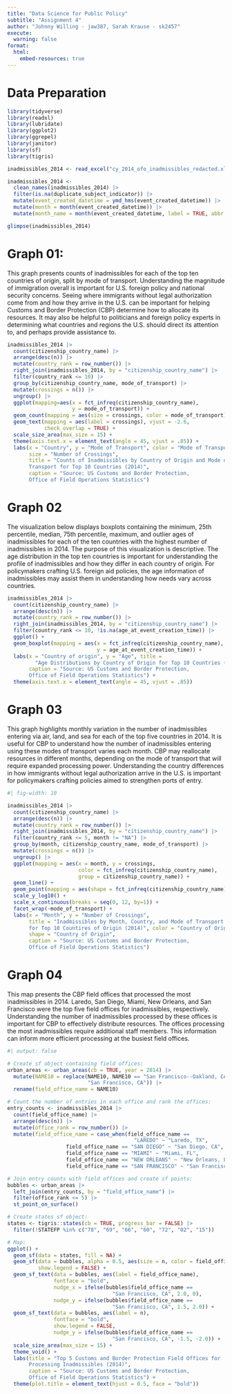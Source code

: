 ```yaml
---
title: "Data Science for Public Policy"
subtitle: "Assignment 4"
author: "Johnny Willing - jaw387, Sarah Krause - sk2457"
execute:
  warning: false
format:
  html:
    embed-resources: true
---
```


# Data Preparation 

```r
library(tidyverse)
library(readxl)
library(lubridate)
library(ggplot2)
library(ggrepel)
library(janitor)
library(sf)
library(tigris)

inadmissibles_2014 <- read_excel("cy_2014_ofo_inadmissibles_redacted.xlsx")

inadmissibles_2014 <-
  clean_names(inadmissibles_2014) |>
  filter(is.na(duplicate_subject_indicator)) |>
  mutate(event_created_datetime = ymd_hms(event_created_datetime)) |>
  mutate(month = month(event_created_datetime)) |>
  mutate(month_name = month(event_created_datetime, label = TRUE, abbr = FALSE))

glimpse(inadmissibles_2014)

```

# Graph 01:
This graph presents counts of inadmissibles for each of the top ten countries of origin, split by mode of transport. Understanding the magnitude of immigration overall is important for U.S. foreign policy and national security concerns. Seeing where immigrants without legal authorization come from and how they arrive in the U.S. can be important for helping Customs and Border Protection (CBP) determine how to allocate its resources. It may also be helpful to politicians and foreign policy experts in determining what countries and regions the U.S. should direct its attention to, and perhaps provide assistance to.

```r

inadmissibles_2014 |>
  count(citizenship_country_name) |>
  arrange(desc(n)) |>
  mutate(country_rank = row_number()) |>
  right_join(inadmissibles_2014, by = "citizenship_country_name") |>
  filter(country_rank <= 10) |>
  group_by(citizenship_country_name, mode_of_transport) |>
  mutate(crossings = n()) |>
  ungroup() |>
  ggplot(mapping=aes(x = fct_infreq(citizenship_country_name), 
                     y = mode_of_transport)) +
  geom_count(mapping = aes(size = crossings, color = mode_of_transport)) +
  geom_text(mapping = aes(label = crossings), vjust = -2.6, 
            check_overlap = TRUE) +
  scale_size_area(max_size = 15) + 
  theme(axis.text.x = element_text(angle = 45, vjust = .85)) + 
  labs(x = "Country", y = "Mode of Transport", color = "Mode of Transport", 
       size = "Number of Crossings", 
       title = "Counts of Inadmissibles by Country of Origin and Mode of 
       Transport for Top 10 Countries (2014)",
       caption = "Source: US Customs and Border Protection, 
       Office of Field Operations Statistics")

```

# Graph 02
The visualization below displays boxplots containing the minimum, 25th percentile, median, 75th percentile, maximum, and outlier ages of inadmissibles for each of the ten countries with the highest number of inadmissibles in 2014. The purpose of this visualization is descriptive. The age distribution in the top ten countries is important for understanding the profile of inadmissibles and how they differ in each country of origin. For policymakers crafting U.S. foreign aid policies, the age information of inadmissibles may assist them in understanding how needs vary across countries. 

```r

inadmissibles_2014 |>
  count(citizenship_country_name) |>
  arrange(desc(n)) |>
  mutate(country_rank = row_number()) |>
  right_join(inadmissibles_2014, by = "citizenship_country_name") |>
  filter(country_rank <= 10, !is.na(age_at_event_creation_time)) |>
  ggplot() +
  geom_boxplot(mapping = aes(x = fct_infreq(citizenship_country_name), 
                             y = age_at_event_creation_time)) +
  labs(x = "Country of origin", y = "Age", title = 
         "Age Distributions by Country of Origin for Top 10 Countries (2014)",
       caption = "Source: US Customs and Border Protection, 
       Office of Field Operations Statistics") +
  theme(axis.text.x = element_text(angle = 45, vjust = .85))

```

# Graph 03
This graph highlights monthly variation in the number of inadmissibles entering via air, land, and sea for each of the top five countries in 2014. It is useful for CBP to understand how the number of inadmissibles entering using these modes of transport varies each month. CBP may reallocate resources in different months, depending on the mode of transport that will require expanded processing power. Understanding the country differences in how immigrants without legal authorization arrive in the U.S. is important for policymakers crafting policies aimed to strengthen ports of entry.

```r

#| fig-width: 10

inadmissibles_2014 |>
  count(citizenship_country_name) |>
  arrange(desc(n)) |>
  mutate(country_rank = row_number()) |>
  right_join(inadmissibles_2014, by = "citizenship_country_name") |>
  filter(country_rank <= 5, month != "NA") |>
  group_by(month, citizenship_country_name, mode_of_transport) |>
  mutate(crossings = n()) |>
  ungroup() |>
  ggplot(mapping = aes(x = month, y = crossings, 
                       color = fct_infreq(citizenship_country_name), 
                       group = citizenship_country_name)) +
  geom_line() +
  geom_point(mapping = aes(shape = fct_infreq(citizenship_country_name))) +
  scale_y_log10() +
  scale_x_continuous(breaks = seq(0, 12, by=1)) +
  facet_wrap(~mode_of_transport) +
  labs(x = "Month", y = "Number of Crossings", 
       title = "Inadmissibles by Month, Country, and Mode of Transport 
       for Top 10 Countires of Origin (2014)", color = "Country of Origin", 
       shape = "Country of Origin",
       caption = "Source: US Customs and Border Protection, 
       Office of Field Operations Statistics")

```

# Graph 04
This map presents the CBP field offices that processed the most inadmissibles in 2014. Laredo, San Diego, Miami, New Orleans, and San Francisco were the top five field offices for inadmissibles, respectively. Understanding the number of inadmissibles processed by these offices is important for CBP to effectively distribute resources. The offices processing the most inadmissibles require additional staff members. This information can inform more efficient processing at the busiest field offices.

```r
#| output: false

# Create sf object containing field offices:
urban_areas <- urban_areas(cb = TRUE, year = 2014) |>
  mutate(NAME10 = replace(NAME10, NAME10 == "San Francisco--Oakland, CA", 
                          "San Francisco, CA")) |>
  rename(field_office_name = NAME10) 

```

```r

# Count the number of entries in each office and rank the offices:
entry_counts <- inadmissibles_2014 |>
  count(field_office_name) |>
  arrange(desc(n)) |>
  mutate(office_rank = row_number()) |>
  mutate(field_office_name = case_when(field_office_name == 
                                         "LAREDO" ~ "Laredo, TX",
                   field_office_name == "SAN DIEGO" ~ "San Diego, CA", 
                   field_office_name == "MIAMI" ~ "Miami, FL",
                   field_office_name == "NEW ORLEANS" ~ "New Orleans, LA",
                   field_office_name == "SAN FRANCISCO" ~ "San Francisco, CA"))

# Join entry counts with field offices and create sf points:   
bubbles <- urban_areas |>
  left_join(entry_counts, by = "field_office_name") |>
  filter(office_rank <= 5) |>
  st_point_on_surface()

# Create states sf object:
states <- tigris::states(cb = TRUE, progress_bar = FALSE) |>
  filter(!STATEFP %in% c("78", "69", "66", "60", "72", "02", "15")) 

# Map:
ggplot() + 
  geom_sf(data = states, fill = NA) + 
  geom_sf(data = bubbles, alpha = 0.5, aes(size = n, color = field_office_name),
          show.legend = FALSE) + 
  geom_sf_text(data = bubbles, aes(label = field_office_name), 
               fontface = "bold",
               nudge_x = ifelse(bubbles$field_office_name == 
                                  "San Francisco, CA", 2.0, 0),
               nudge_y = ifelse(bubbles$field_office_name == 
                                  "San Francisco, CA", 1.5, 2.0)) +
  geom_sf_text(data = bubbles, aes(label = n),
               fontface = "bold",
               show.legend = FALSE,
               nudge_y = ifelse(bubbles$field_office_name == 
                                  "San Francisco, CA", -1.5, -2.0)) +
  scale_size_area(max_size = 15) +
  theme_void() +
  labs(title = "Top 5 Customs and Border Protection Field Offices for 
       Processing Inadmissibles (2014)",
       caption = "Source: US Customs and Border Protection, 
       Office of Field Operations Statistics") +
  theme(plot.title = element_text(hjust = 0.5, face = "bold"))

```
